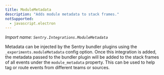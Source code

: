 ```yaml
---
title: ModuleMetadata
description: "Adds module metadata to stack frames."
notSupported:
  - javascript.electron
---
```


_Import name: `Sentry.Integrations.ModuleMetadata`_

Metadata can be injected by the Sentry bundler plugins using the `_experiments.moduleMetadata` config option.
Once this integration is added, the metadata passed to the bundler plugin will be added to the stack frames of all events under the `module_metadata` property. This can be used to help tag or route events from different teams
or sources.

<PlatformContent includePath="configuration/module-metadata" />
